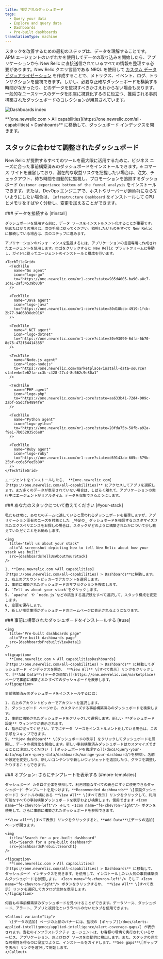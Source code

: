```yaml
---
title: 推奨されるダッシュボード
tags:
  - Query your data
  - Explore and query data
  - Dashboards
  - Pre-built dashboards
translationType: machine
---
```






スタックを改善するための最初のステップは、データを理解することです。APM エージェントのいずれかを使用してデータの取り込みを開始したら、アプリケーションから New Relic に直接送信されているすべての情報を整理する必要があります。New Relic クエリ言語である NRQL を使用して [カスタム データ ビジュアライゼーション](/docs/query-your-data/explore-query-data/dashboards/introduction-dashboards/) を作成することで、メトリクス、イベント、ログ、トランザクションを監視できます。しかし、必要な正確なダッシュボードを構築する時間がなかったり、どのデータを監視すべきかさえわからない場合もあります。一般的なユースケースのデータを即座に視覚化するのに役立つ、推奨される事前構築されたダッシュボードのコレクションが用意されています。

<img
  title="Dashboards index"
  alt="Dashboards index"
  src={dashboardsDashboardIndex}
/>

<figcaption>
  **[one.newrelic.com > All capabilities](https://one.newrelic.com/all-capabilities) > Dashboards** に移動して、ダッシュボード インデックスを開きます。
</figcaption>

## スタックに合わせて調整されたダッシュボード

New Relic が提供するすべてのツールを最大限に活用するために、ビジネス ニーズに合った事前構築済みのダッシュボードをインストールできます。e コマース サイトを運営しており、潜在的な収益リスクを把握したい場合は、注文、チェックアウト、待ち時間を自動的に監視し、プロモーションを追跡するダッシュボード `Customer experience bottom of the funnel analysis` をインストールできます。または、DevOps エンジニアで、ホストやサーバーが過負荷にならないようにしたい場合は、 `Infrastructure Dashboard` をインストールして CPU とメモリをすばやく分析し、変更を加えることができます。

<Steps>
  <Step>
    ### データを接続する [#install]

    ダッシュボードを使用する前に、データ ソースをインストルメント化することが重要です。始めたばかりの場合は、次の手順に従ってください。監視したいものをすべて New Relic に接続している場合は、次のステップに進みます。

    アプリケーションのパフォーマンスを監視するには、アプリケーションの言語専用に作成されたエージェントを使用します。ロゴをクリックすると New Relic プラットフォームに移動し、ガイドに従ってエージェントのインストールと構成を行います。

    <TechTileGrid>
      <TechTile
        name="Go agent"
        icon="logo-go"
        to="https://one.newrelic.com/nr1-core?state=985d4005-ba90-a8c7-1da1-2af34539b03b"
      />

      <TechTile
        name="Java agent"
        icon="logo-java"
        to="https://one.newrelic.com/nr1-core?state=80d18bcb-4919-1fcb-2b77-9406838eb916"
      />

      <TechTile
        name=".NET agent"
        icon="logo-dotnet"
        to="https://one.newrelic.com/nr1-core?state=30e93090-6dfa-6b70-8e75-472f54414355"
      />

      <TechTile
        name="Node.js agent"
        icon="logo-nodejs"
        to="https://one.newrelic.com/marketplace/install-data-source?state=be2e62fa-cc3b-c428-27c4-8d662c9e80a1"
      />

      <TechTile
        name="PHP agent"
        icon="logo-php"
        to="https://one.newrelic.com/nr1-core?state=aa633b41-72d4-009c-3abf-55dcf64894fe"
      />

      <TechTile
        name="Python agent"
        icon="logo-python"
        to="https://one.newrelic.com/nr1-core?state=20fda75b-58fb-a92a-f9e1-7b052035c6e8"
      />

      <TechTile
        name="Ruby agent"
        icon="logo-ruby"
        to="https://one.newrelic.com/nr1-core?state=d69143ab-605c-579b-25bf-cc6e5fee5b80"
      />
    </TechTileGrid>

    エージェントをインストールしたら、 **[one.newrelic.com](https://one.newrelic.com/all-capabilities)** にアクセスしてアプリを選択します。まだ多くのデータが表示されていない場合は、しばらく離れて、アプリケーションの実行中にエージェントがリアルタイム データを収集できるようにします。
  </Step>

  <Step>
    ### あなたのスタックについて教えてください [#your-stack]

    私たちは常に、あなたのチームに適していると思われるダッシュボードを推奨しますが、アプリケーション固有のニーズを対象とした _特定の_ ダッシュボードを強調するカスタマイズされたエクスペリエンスをお探しの場合は、スタックがどのように構築されたかについて少し教えていただくことをお勧めします。

    <img
      title="tell us about your stack"
      alt="A screenshot depicting how to tell New Relic about how your stack was built"
      src={dashboardsTellUsAboutYourStack}
    />

    1. **[one.newrelic.com >All capabilities](https://one.newrelic.com/all-capabilities) > Dashboards**に移動します。
    2. 右上のアカウントピッカーでアカウントを選択します。
    3. 事前に構築されたダッシュボードのサブセクションを検索します。
    4. `Tell us about your stack`をクリックします。
    5. `apache` や `node.js`などの該当する選択肢をすべて選択して、スタック構成を変更します。
    6. 変更を保存します。
    7. 新しい推奨事項がダッシュボードのホームページに表示されるようになります。
  </Step>

  <Step>
    ### 事前に構築されたダッシュボードをインストールする [#use]

    <img
      title="Pre-built dashboards page"
      alt="Pre-built dashboards page"
      src={dashboardsPrebuiltViewData1}
    />

    <figcaption>
      **[one.newrelic.com > All capabilitiesDashboards](https://one.newrelic.com/all-capabilities) > Dashboards** に移動してダッシュボード インデックスを開き、 **View All** \[すべて表示] リンクをクリックして、[**Add Data**\[データの追加\]](https://one.newrelic.com/marketplace) ページで事前に構築されたすべてのダッシュボードを表示します。
    </figcaption>

    事前構築済みのダッシュボードをインストールするには:

    1. 右上のアカウントピッカーでアカウントを選択します。
    2. ダッシュボード ページから、カスタマイズする事前構築済みのダッシュボードを検索します。
    3. 事前に構築されたダッシュボードをクリックして選択します。新しい **ダッシュボード設定** ウィンドウが表示されます。
    4. 指示に従ってください。すでにデータ ソースをインストルメント化している場合は、この手順をスキップできます。
    5. **View dashboard** \[ダッシュボードの表示] をクリックしてダッシュボードを展開し、データの視覚化を開始します。新しい事前構築済みダッシュボードはカスタマイズできることに注意してください ( [ダッシュボードを管理する](/docs/query-your-data/explore-query-data/dashboards/manage-your-dashboard/)を参照)。名前や設定を変更したり、新しいコンテンツや新しいウィジェットを追加したり、グラフを調整したりすることもできます。
  </Step>

  <Step>
    ### オプション: さらにテンプレートを表示する [#more-templates]

    ダッシュボード カタログ全体を参照して、利用可能なすべての統合にすぐに使用できるダッシュボード テンプレートを見つけます。**Recommended dashboards** \[推奨ダッシュボード] タイトルの横にある **View All** \[すべて表示] リンクをクリックして、利用可能なすべての事前構築ダッシュボードを表示および検索します。使用できます <Icon name="fe-chevron-left"/> そして <Icon name="fe-chevron-right"/> ボタンを使用して、さらに事前に構築されたダッシュボードを参照できます。

    **View all**\[すべて表示] リンクをクリックすると、**Add Data**\[データの追加] ページが開きます。

    <img
      title="Search for a pre-built dashboard"
      alt="Search for a pre-built dashboard"
      src={dashboardsPrebuiltSearch1}
    />

    <figcaption>
      **[one.newrelic.com > All capabilities](https://one.newrelic.com/all-capabilities) > Dashboards** に移動して、ダッシュボード インデックスを開きます。を使用して、インストールしたい人気の事前構築済みダッシュボードを参照します。 <Icon name="fe-chevron-left"/> そして <Icon name="fe-chevron-right"/> ボタンをクリックするか、 **View All** \[すべて表示] リンクを選択してカタログ全体を表示します。
    </figcaption>

    何百もの事前構築済みダッシュボードを見つけることができます。データソース、ダッシュボード、アラート、アプリと視覚化というラベルの付いたタブを使用できます。

    <Callout variant="tip">
      \[データの追加] ページの上部のバナーには、監視の [ギャップ](/docs/alerts-applied-intelligence/applied-intelligence/alert-coverage-gaps/) が表示されます。当社のインフラストラクチャ エージェントは、お客様の環境で実行されているサービス、アプリケーション、およびログ ソースを自動的に検出します。また、スタックの完全な可視性を得るのに役立つように、インストールをガイドします。**See gaps**\[ギャップを表示] リンクを選択して開始します。
    </Callout>
  </Step>
</Steps>